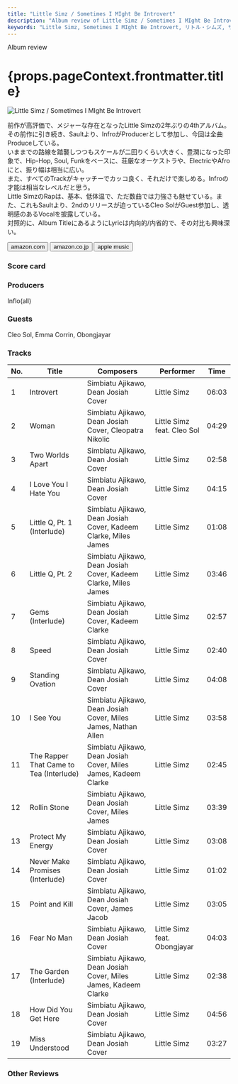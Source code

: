 ```yaml
---
title: "Little Simz / Sometimes I MIght Be Introvert"
description: "Album review of Little Simz / Sometimes I MIght Be Introvert"
keywords: "Little Simz, Sometimes I MIght Be Introvert, リトル・シムズ, サムタイムス・アイ・マイト・ビー・イントロヴァート"
---
```






<p className="largeP">Album review</p>
<h1 className="h1--no--margin">{props.pageContext.frontmatter.title}</h1>

<Row  className="image-card-group">
	<Column colMd={"3"} colLg={"4"} noGutterMdLeft="">
       <ImageCard>

![Little Simz / Sometimes I MIght Be Introvert](../../images/cd/littlesimz2L.jpg)

</ImageCard>
	</Column>
	<Column colMd={"4"} colLg={"8"} noGutterMdLeft="">
		<p>
			前作が高評価で、メジャーな存在となったLittle Simzの2年ぶりの4thアルバム。その前作に引き続き、Saultより、InfroがProducerとして参加し、今回は全曲Produceしている。
			<br/>いままでの路線を踏襲しつつもスケールが二回りくらい大きく、豊潤になった印象で、Hip-Hop, Soul, Funkをベースに、荘厳なオーケストラや、ElectricやAfroにと、振り幅は相当に広い。
			<br/>また、すべてのTrackがキャッチーでカッコ良く、それだけで楽しめる。Infroの才能は相当なレベルだと思う。
			<br/>Little SimzのRapは、基本、低体温で、ただ数曲では力強さも魅せている。また、これもSaultより、2ndのリリースが迫っているCleo SolがGuest参加し、透明感のあるVocalを披露している。
			<br/>対照的に、Album TitleにあるようにLyricは内向的/内省的で、その対比も興味深い。
		</p>
		<div>
		  <Button className="button-right-mergin"  href="https://amzn.to/3kem3D5" kind="primary" size="small" renderIcon={ArrowUpRight24}>
  	    amazon.com
  	  </Button>
  	  <Button className="button-right-mergin"  href="https://amzn.to/3CT5F2h" kind="secondary" size="small" renderIcon={ArrowUpRight24}>
  	    amazon.co.jp
  	  </Button>
			<Button className="button-right-mergin"  href="https://apple.co/3qeyv9z" kind="tertiary" size="small" renderIcon={ArrowUpRight24}>
  	   	apple music
  	  </Button>
			<AdvJS2/>
		</div>
	</Column>
</Row>
<Row >
	<Column colMd={"4"} colLg={"4"} noGutterMdLeft="">
		<div>
		  <h3>Score card</h3>
			<SliderJS1 value="2" />
		  <SliderJS2 value="1" />
			<SliderJS3 value="1" />
		  <SliderJS4 value="9" />
		</div>
	</Column>
	<Column colMd={"8"} colLg={"8"} noGutterMdLeft="">
		<div>
			<h3>Producers</h3>
			<p>
				Inflo(all)
			</p>
			<h3>Guests</h3>
			<p>
				Cleo Sol, Emma Corrin, Obongjayar
			</p>
		</div>
	</Column>
</Row>

<h3>Tracks</h3>

| No. | Title                                   | Composers                                                       | Performer                    | Time  |
| --- | --------------------------------------- | --------------------------------------------------------------- | ---------------------------- | ----- |
| 1   | Introvert                               | Simbiatu Ajikawo, Dean Josiah Cover                             | Little Simz                  | 06:03 |
| 2   | Woman                                   | Simbiatu Ajikawo, Dean Josiah Cover, Cleopatra Nikolic          | Little Simz feat. Cleo Sol   | 04:29 |
| 3   | Two Worlds Apart                        | Simbiatu Ajikawo, Dean Josiah Cover                             | Little Simz                  | 02:58 |
| 4   | I Love You I Hate You                   | Simbiatu Ajikawo, Dean Josiah Cover                             | Little Simz                  | 04:15 |
| 5   | Little Q, Pt. 1 (Interlude)             | Simbiatu Ajikawo, Dean Josiah Cover, Kadeem Clarke, Miles James | Little Simz                  | 01:08 |
| 6   | Little Q, Pt. 2                         | Simbiatu Ajikawo, Dean Josiah Cover, Kadeem Clarke, Miles James | Little Simz                  | 03:46 |
| 7   | Gems (Interlude)                        | Simbiatu Ajikawo, Dean Josiah Cover, Kadeem Clarke              | Little Simz                  | 02:57 |
| 8   | Speed                                   | Simbiatu Ajikawo, Dean Josiah Cover                             | Little Simz                  | 02:40 |
| 9   | Standing Ovation                        | Simbiatu Ajikawo, Dean Josiah Cover                             | Little Simz                  | 04:08 |
| 10  | I See You                               | Simbiatu Ajikawo, Dean Josiah Cover, Miles James, Nathan Allen  | Little Simz                  | 03:58 |
| 11  | The Rapper That Came to Tea (Interlude) | Simbiatu Ajikawo, Dean Josiah Cover, Miles James, Kadeem Clarke | Little Simz                  | 02:45 |
| 12  | Rollin Stone                            | Simbiatu Ajikawo, Dean Josiah Cover, Miles James                | Little Simz                  | 03:39 |
| 13  | Protect My Energy                       | Simbiatu Ajikawo, Dean Josiah Cover                             | Little Simz                  | 03:08 |
| 14  | Never Make Promises (Interlude)         | Simbiatu Ajikawo, Dean Josiah Cover                             | Little Simz                  | 01:02 |
| 15  | Point and Kill                          | Simbiatu Ajikawo, Dean Josiah Cover, James Jacob                | Little Simz                  | 03:05 |
| 16  | Fear No Man                             | Simbiatu Ajikawo, Dean Josiah Cover                             | Little Simz feat. Obongjayar | 04:03 |
| 17  | The Garden (Interlude)                  | Simbiatu Ajikawo, Dean Josiah Cover, Miles James, Kadeem Clarke | Little Simz                  | 02:38 |
| 18  | How Did You Get Here                    | Simbiatu Ajikawo, Dean Josiah Cover                             | Little Simz                  | 04:56 |
| 19  | Miss Understood                         | Simbiatu Ajikawo, Dean Josiah Cover                             | Little Simz                  | 03:27 |

<h3>Other Reviews</h3>

<Row>
  <Column colMd={3} colLg={3} noGutterMdLeft>
    <Review1 />
  </Column>
</Row>

<AdvJS3 />